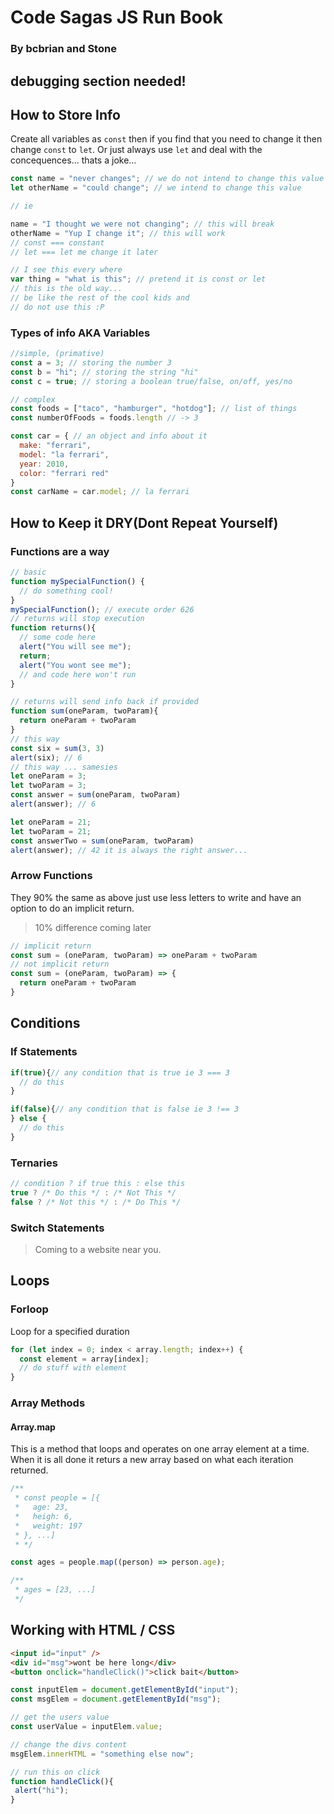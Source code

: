 # Code Sagas JS Run Book
### By bcbrian and Stone

## debugging section needed!

## How to Store Info

Create all variables as `const` then if you find that you need to change it then change `const` to `let`.
Or just always use `let` and deal with the concequences... thats a joke...


```js
const name = "never changes"; // we do not intend to change this value
let otherName = "could change"; // we intend to change this value

// ie

name = "I thought we were not changing"; // this will break
otherName = "Yup I change it"; // this will work
// const === constant
// let === let me change it later

// I see this every where
var thing = "what is this"; // pretend it is const or let
// this is the old way...
// be like the rest of the cool kids and
// do not use this :P

```

### Types of info AKA Variables

```js
//simple, (primative)
const a = 3; // storing the number 3
const b = "hi"; // storing the string "hi"
const c = true; // storing a boolean true/false, on/off, yes/no

// complex
const foods = ["taco", "hamburger", "hotdog"]; // list of things
const numberOfFoods = foods.length // -> 3

const car = { // an object and info about it
  make: "ferrari",
  model: "la ferrari",
  year: 2010,
  color: "ferrari red"
}
const carName = car.model; // la ferrari
```

## How to Keep it DRY(Dont Repeat Yourself)

### Functions are a way

```js
// basic
function mySpecialFunction() {
  // do something cool!
}
mySpecialFunction(); // execute order 626
// returns will stop execution
function returns(){
  // some code here
  alert("You will see me");
  return;
  alert("You wont see me");
  // and code here won't run
}

// returns will send info back if provided
function sum(oneParam, twoParam){
  return oneParam + twoParam
}
// this way 
const six = sum(3, 3)
alert(six); // 6
// this way ... samesies
let oneParam = 3;
let twoParam = 3;
const answer = sum(oneParam, twoParam)
alert(answer); // 6

let oneParam = 21;
let twoParam = 21;
const answerTwo = sum(oneParam, twoParam)
alert(answer); // 42 it is always the right answer...
```
### Arrow Functions
They 90% the same as above just use less letters to write and have an option to do an implicit return.
> 10% difference coming later 

```js
// implicit return
const sum = (oneParam, twoParam) => oneParam + twoParam 
// not implicit return
const sum = (oneParam, twoParam) => {
  return oneParam + twoParam
} 
```

## Conditions
### If Statements
```js
if(true){// any condition that is true ie 3 === 3
  // do this
}

if(false){// any condition that is false ie 3 !== 3
} else {
  // do this
}
```
### Ternaries
```js
// condition ? if true this : else this
true ? /* Do this */ : /* Not This */
false ? /* Not this */ : /* Do This */
```
### Switch Statements
> Coming to a website near you.

## Loops
### Forloop
Loop for a specified duration
```js
for (let index = 0; index < array.length; index++) {
  const element = array[index];
  // do stuff with element
}
```

### Array Methods
#### Array.map

This is a method that loops and operates on one array element at a time. When it is all done it returs a new array based on what each iteration returned.
```js
/**
 * const people = [{
 *   age: 23,
 *   heigh: 6,
 *   weight: 197
 * }, ...]
 * */

const ages = people.map((person) => person.age);

/**
 * ages = [23, ...]
 */
```



## Working with HTML / CSS
```html
<input id="input" />
<div id="msg">wont be here long</div>
<button onclick="handleClick()">click bait</button>
```
```js
const inputElem = document.getElementById("input");
const msgElem = document.getElementById("msg");

// get the users value
const userValue = inputElem.value;

// change the divs content
msgElem.innerHTML = "something else now";

// run this on click
function handleClick(){
 alert("hi");
}
```

